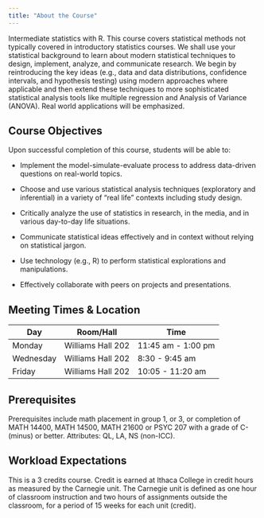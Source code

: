 ```yaml
---
title: "About the Course"
---
```


Intermediate statistics with R. This course covers statistical methods not typically covered in introductory statistics courses. We shall use your statistical background to learn about modern statistical techniques to design, implement, analyze, and communicate research. We begin by reintroducing the key ideas (e.g., data and data distributions, confidence intervals, and hypothesis testing) using modern approaches where applicable and then extend these techniques to more sophisticated statistical analysis tools like multiple regression and Analysis of Variance (ANOVA). Real world applications will be emphasized.

## Course Objectives

Upon successful completion of this course, students will be able to:

-   Implement the model-simulate-evaluate process to address data-driven questions on real-world topics.

-   Choose and use various statistical analysis techniques (exploratory and inferential) in a variety of “real life” contexts including study design.

-   Critically analyze the use of statistics in research, in the media, and in various day-to-day life situations.

-   Communicate statistical ideas effectively and in context without relying on statistical jargon.

-   Use technology (e.g., R) to perform statistical explorations and manipulations.

-   Effectively collaborate with peers on projects and presentations.

## Meeting Times & Location

| Day       | Room/Hall         | Time               |
|-----------|-------------------|--------------------|
| Monday    | Williams Hall 202 | 11:45 am - 1:00 pm |
| Wednesday | Williams Hall 202 | 8:30 - 9:45 am     |
| Friday    | Williams Hall 202 | 10:05 - 11:20 am   |

## Prerequisites

Prerequisites include math placement in group 1, or 3, or completion of MATH 14400, MATH 14500, MATH 21600 or PSYC 207 with a grade of C- (minus) or better. Attributes: QL, LA, NS (non-ICC).

## Workload Expectations

This is a 3 credits course. Credit is earned at Ithaca College in credit hours as measured by the Carnegie unit. The Carnegie unit is defined as one hour of classroom instruction and two hours of assignments outside the classroom, for a period of 15 weeks for each unit (credit).

